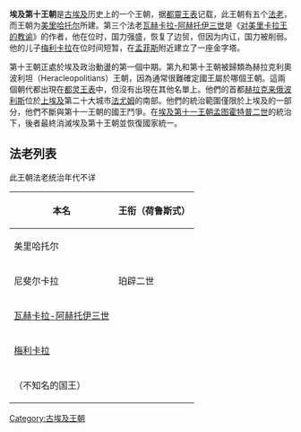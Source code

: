 {{unreferenced|time=2011-12-30}} 
{{Egyptian Dynasty list}}
'''埃及第十王朝'''是[[古埃及|古埃及]]历史上的一个王朝，据[[都靈王表|都靈王表]]记载，此王朝有五个[[法老|法老]]，而王朝为[[美里哈托尔|美里哈托尔]]所建。第三个法老[[瓦赫卡拉-阿赫托伊三世|瓦赫卡拉-阿赫托伊三世]]是《[[对美里卡拉王的教谕|对美里卡拉王的教谕]]》的作者，他在位时，国力强盛，恢复了边贸，但因为内讧，国力被削弱。他的儿子[[梅利卡拉|梅利卡拉]]在位时间短暂，在[[孟菲斯_(埃及)|孟菲斯]]附近建立了一座金字塔。

第十王朝正處於埃及政治動盪的第一個中期。第九和第十王朝被歸類為赫拉克利奧波利坦（Heracleopolitians）王朝，因為通常很難確定國王屬於哪個王朝。這兩個朝代都出現在[[都灵王表|都灵王表]]中，但沒有出現在其他名單上。他們的首都[[赫拉克来俄波利斯|赫拉克来俄波利斯]]位於[[上埃及|上埃及]]第二十大城市[[法尤姆|法尤姆]]的南部。他們的統治範圍僅限於上埃及的一部分，他們不斷與第十一王朝的國王鬥爭。在[[埃及第十一王朝|埃及第十一王朝]][[孟图霍特普二世|孟图霍特普二世]]的統治下，後者最終消滅埃及第十王朝並恢復國家統一。

==法老列表==
此王朝法老统治年代不详
{| class="wikitable"
|-
! 本名 !! 王衔（荷鲁斯式）
|-
| 美里哈托尔 || 
|-
| 尼斐尔卡拉 || 珀辟二世
|-
| [[瓦赫卡拉-阿赫托伊三世|瓦赫卡拉-阿赫托伊三世]] || 
|-
| [[梅利卡拉|梅利卡拉]] || 
|-
| （不知名的国王） || 
|}

[[Category:古埃及王朝|Category:古埃及王朝]]